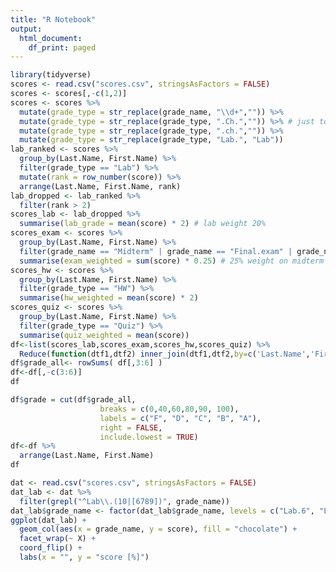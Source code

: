 ---
title: "R Notebook"
output:
  html_document:
    df_print: paged
---


```{r}
library(tidyverse)
scores <- read.csv("scores.csv", stringsAsFactors = FALSE)
scores <- scores[,-c(1,2)]
scores <- scores %>%
  mutate(grade_type = str_replace(grade_name, "\\d+","")) %>%
  mutate(grade_type = str_replace(grade_type, ".Ch.","")) %>% # just to make it prettier
  mutate(grade_type = str_replace(grade_type, ".ch.","")) %>%
  mutate(grade_type = str_replace(grade_type, "Lab.", "Lab"))
lab_ranked <- scores %>%
  group_by(Last.Name, First.Name) %>%
  filter(grade_type == "Lab") %>%
  mutate(rank = row_number(score)) %>%
  arrange(Last.Name, First.Name, rank)
lab_dropped <- lab_ranked %>%
  filter(rank > 2)
scores_lab <- lab_dropped %>%
  summarise(lab_grade = mean(score) * 2) # lab weight 20%
scores_exam <- scores %>%
  group_by(Last.Name, First.Name) %>%
  filter(grade_name == "Midterm" | grade_name == "Final.exam" | grade_name == "Extra.Credit") %>%
  summarise(exam_weighted = sum(score) * 0.25) # 25% weight on midterm and final
scores_hw <- scores %>%
  group_by(Last.Name, First.Name) %>%
  filter(grade_type == "HW") %>%
  summarise(hw_weighted = mean(score) * 2)
scores_quiz <- scores %>%
  group_by(Last.Name, First.Name) %>%
  filter(grade_type == "Quiz") %>%
  summarise(quiz_weighted = mean(score))
df<-list(scores_lab,scores_exam,scores_hw,scores_quiz) %>%
  Reduce(function(dtf1,dtf2) inner_join(dtf1,dtf2,by=c('Last.Name','First.Name')), .)
df$grade_all<- rowSums( df[,3:6] )
df<-df[,-c(3:6)]
df

```

```{r}
df$grade = cut(df$grade_all, 
                    breaks = c(0,40,60,80,90, 100), 
                    labels = c("F", "D", "C", "B", "A"),
                    right = FALSE, 
                    include.lowest = TRUE)
df<-df %>%
  arrange(Last.Name, First.Name)
df
```

```{r}
dat <- read.csv("scores.csv", stringsAsFactors = FALSE)
dat_lab <- dat %>%
  filter(grepl("^Lab\\.(10|[6789])", grade_name))
dat_lab$grade_name <- factor(dat_lab$grade_name, levels = c("Lab.6", "Lab.7", "Lab.8", "Lab.9","Lab.10"))
ggplot(dat_lab) +
  geom_col(aes(x = grade_name, y = score), fill = "chocolate") +
  facet_wrap(~ X) +
  coord_flip() +
  labs(x = "", y = "score [%]")
```

